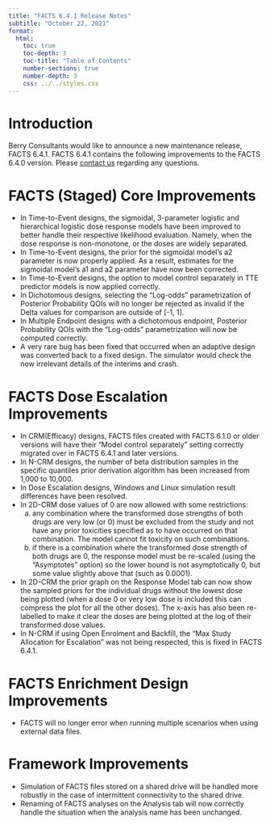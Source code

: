 ```yaml
---
title: "FACTS 6.4.1 Release Notes"
subtitle: "October 22, 2021"
format: 
  html:
    toc: true
    toc-depth: 3
    toc-title: "Table of Contents"
    number-sections: true
    number-depth: 3
    css: ../../styles.css
---
```


# Introduction

Berry Consultants would like to announce a new maintenance release, FACTS 6.4.1. FACTS 6.4.1 contains the following improvements to the FACTS 6.4.0 version. Please [contact us](../../individualPages/contact.qmd) regarding any questions.

# FACTS (Staged) Core Improvements

-   In Time-to-Event designs, the sigmoidal, 3-parameter logistic and hierarchical logistic dose response models have been improved to better handle their respective likelihood evaluation. Namely, when the dose response is non-monotone, or the doses are widely separated.
-   In Time-to-Event designs, the prior for the sigmoidal model’s a2 parameter is now properly applied. As a result, estimates for the sigmoidal model’s a1 and a2 parameter have now been corrected.
-   In Time-to-Event designs, the option to model control separately in TTE predictor models is now applied correctly.
-   In Dichotomous designs, selecting the “Log-odds” parametrization of Posterior Probability QOIs will no longer be rejected as invalid if the Delta values for comparison are outside of \[-1, 1\].
-   In Multiple Endpoint designs with a dichotomous endpoint, Posterior Probability QOIs with the “Log-odds” parametrization will now be computed correctly.
-   A very rare bug has been fixed that occurred when an adaptive design was converted back to a fixed design. The simulator would check the now irrelevant details of the interims and crash.

# FACTS Dose Escalation Improvements

-   In CRM(Efficacy) designs, FACTS files created with FACTS 6.1.0 or older versions will have their “Model control separately” setting correctly migrated over in FACTS 6.4.1 and later versions.
-   In N-CRM designs, the number of beta distribution samples in the specific quantiles prior derivation algorithm has been increased from 1,000 to 10,000.
-   In Dose Escalation designs, Windows and Linux simulation result differences have been resolved.
-   In 2D-CRM dose values of 0 are now allowed with some restrictions:
    a.  any combination where the transformed dose strengths of both drugs are very low (or 0) must be excluded from the study and not have any prior toxicities specified as to have occurred on that combination. The model cannot fit toxicity on such combinations.
    b.  if there is a combination where the transformed dose strength of both drugs are 0, the response model must be re-scaled (using the “Asymptotes” option) so the lower bound is not asymptotically 0, but some value slightly above that (such as 0.0001).
-   In 2D-CRM the prior graph on the Response Model tab can now show the sampled priors for the individual drugs without the lowest dose being plotted (when a dose 0 or very low dose is included this can compress the plot for all the other doses). The x-axis has also been re-labelled to make it clear the doses are being plotted at the log of their transformed dose values.
-   In N-CRM if using Open Enrolment and Backfill, the “Max Study Allocation for Escalation” was not being respected, this is fixed in FACTS 6.4.1.

# FACTS Enrichment Design Improvements

-   FACTS will no longer error when running multiple scenarios when using external data files.

# Framework Improvements

-   Simulation of FACTS files stored on a shared drive will be handled more robustly in the case of intermittent connectivity to the shared drive.
-   Renaming of FACTS analyses on the Analysis tab will now correctly handle the situation when the analysis name has been unchanged.
